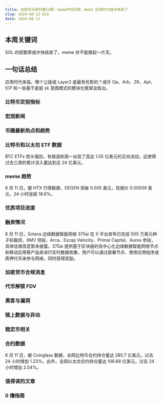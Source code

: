 ```yaml
---
title: 加密货币周刊第14期：meme终将归零，Web3 应用时代或许快来了
slug: 2024-08-12-014
date: 2024-08-12
---
```


## 本周关键词

SOL 的假繁荣或许快结束了，meme 并不能撑起一片天。

## 一句话总结

应用时代来临，哪个公链或 Layer2 是最有优势的？或许 Op、Arb、ZK、Apt、ICP 和一些基于底层 zk 意图模式的模块化框架会胜出。

### 比特币定投指标

### 宏观新闻

### 币圈最新热点和趋势

### 比特币和以太坊 ETF 数据

BTC ETFs 势头强劲，有报道称周一出现了高达 1.05 亿美元的正向流动，这使得过去三周的累计流入量达到近 24 亿美元。

### meme 趋势

8 月 11 日，据 HTX 行情数据，DEGEN 突破 0.005 美元，现报价 0.00509 美元，24 小时涨超 18.6%。

### 优质项目进度

### 融资情况

8 月 11 日，Solana 边缘数据智能网络 375ai 在 X 平台宣布已完成 500 万美元种子轮融资，6MV 领投，Arca、Escap Velocity、Primal Capital、Auros 参投，具体估值信息暂未披露。375ai 提供基于区块链的去中心化边缘数据智能网络节点和移动应用等产品来进行实时数据收集，用户可以通过部署节点、使用应用程序或质押代币来参与网络，同时获得奖励。

### 加密货币合规消息

### 代币解锁 FDV

### 黑客与漏洞

### 链上数据与异动

### 稳定币相关

### 合约数据

8 月 11 日，据 Coinglass 数据，全网比特币合约持仓量达 285.7 亿美元，过去 24 小时增加 1.23%。此外，全网以太坊合约持仓量达 106.68 亿美元，过去 24 小时增加 2.54%。

### 值得读的文章

### 0 撸指南
